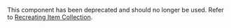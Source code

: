 
<Notice variant="deprecation" ariaLevel="3">

  This component has been deprecated and should no longer be used. Refer to [Recreating Item Collection](/guides/terra-ui/component-guides/recreating-item-collection).
  
</Notice>
